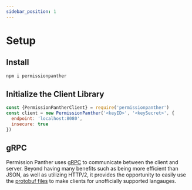```yaml
---
sidebar_position: 1
---
```



# Setup

## Install

<Tabs>
<TabItem value="js" label="NodeJS/TypeScript">

```sh
npm i permissionpanther
```

</TabItem>
</Tabs>

## Initialize the Client Library

<Tabs>
<TabItem value="js" label="NodeJS/TypeScript">

```js
const {PermissionPantherClient} = require('permissionpanther')
const client = new PermissionPanther('<keyID>', '<keySecret>', {
  endpoint: 'localhost:8080',
  insecure: true
})
```

</TabItem>
</Tabs>

## gRPC

Permission Panther uses [gRPC](https://grpc.io/) to communicate between the client and server. Beyond having many benefits such as being more efficient than JSON, as well as utilizing HTTP/2, it provides the opportunity to easily use the [protobuf files](https://github.com/TheSaaSZoo/PermissionPanther/tree/main/pb) to make clients for unofficially supported langauges.
